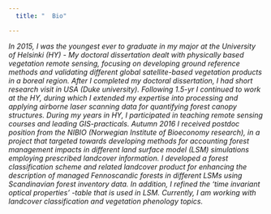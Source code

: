 ---
  title: "  Bio"

---
  
 _In 2015, I was the youngest ever to graduate in my major at the University of Helsinki (HY) - _
 _My doctoral dissertation dealt with physically based vegetation remote sensing, focusing on_
 _developing ground reference methods and validating different global satellite-based vegetation_
 _products in a boreal region. After I completed my doctoral dissertation, I had short research_
 _visit in USA (Duke university). Following 1.5-yr I continued to work at the HY, during which I_
 _extended my expertise into processing and applying airborne laser scanning data for quantifying_
 _forest canopy structures. During my years in HY, I participated in teaching remote sensing courses_
 _and leading GIS-practicals. Autumn 2016 I received postdoc position from the NIBIO (Norwegian _
 _Institute of Bioeconomy research), in a project that targeted towards developing methods for_
 _accounting forest management impacts in different land surface model (LSM) simulations employing_
 _prescribed landcover information. I developed a forest classification scheme and related landcover_
 _product for enhancing the description of managed Fennoscandic forests in different LSMs using_ 
 _Scandinavian forest inventory data. In addition, I refined the 'time invariant optical properties'_
 _-table that is used in LSM. Currently, I am working with landcover classification and vegetation_ 
 _phenology topics._

                                       
